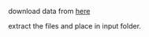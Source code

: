 download data from [here](https://www.kaggle.com/c/quora-question-pairs/data)

extract the files and place in input folder.
